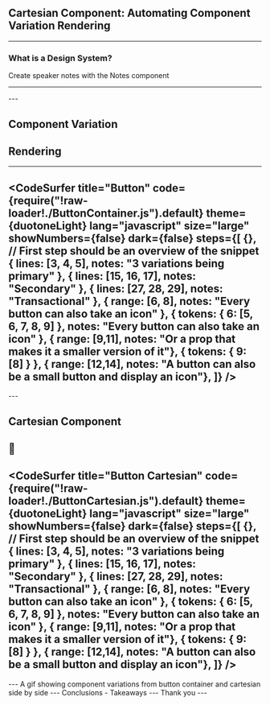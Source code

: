 

<Head>
  <title>Automating Component Variation Rendering</title>
</Head>


## Cartesian Component: Automating Component Variation Rendering

<Credentials />

---

### What is a Design System?

<ImageContainer src='./images/ds.jpg' width='100%' />

<Notes>
Create speaker notes with the Notes component
</Notes>

---
<ImageContainer src='./images/ds-components.png' width='100%' />
---


<ImageContainer src='./images/render.png' width='100%' height="40rem" />

## Component Variation
## Rendering
---

<CodeSurfer
  title="Button"
  code={require("!raw-loader!./ButtonContainer.js").default}
  theme={duotoneLight}
  lang="javascript"
  size="large"
  showNumbers={false}
  dark={false}
  steps={[
    {}, // First step should be an overview of the snippet
    { lines: [3, 4, 5], notes: "3 variations being primary" },
    { lines: [15, 16, 17], notes: "Secondary" },
    { lines: [27, 28, 29], notes: "Transactional" },
    { range: [6, 8], notes: "Every button can also take an icon" },
    { tokens: { 6: [5, 6, 7, 8, 9] }, notes: "Every button can also take an icon" },
    { range: [9,11], notes: "Or a prop that makes it a smaller version of it"},
    { tokens: { 9: [8] } },
    { range: [12,14], notes: "A button can also be a small button and display an icon"},
  ]}
/>
---
<ImageContainer src='./images/components.png' width='40rem' height='48rem' />
---

<ImageContainer src='./images/descartes.jpg' width='28rem' height='34rem' />

## Cartesian Component
📐
---
<CodeSurfer
  title="Button Cartesian"
  code={require("!raw-loader!./ButtonCartesian.js").default}
  theme={duotoneLight}
  lang="javascript"
  size="large"
  showNumbers={false}
  dark={false}
  steps={[
    {}, // First step should be an overview of the snippet
    { lines: [3, 4, 5], notes: "3 variations being primary" },
    { lines: [15, 16, 17], notes: "Secondary" },
    { lines: [27, 28, 29], notes: "Transactional" },
    { range: [6, 8], notes: "Every button can also take an icon" },
    { tokens: { 6: [5, 6, 7, 8, 9] }, notes: "Every button can also take an icon" },
    { range: [9,11], notes: "Or a prop that makes it a smaller version of it"},
    { tokens: { 9: [8] } },
    { range: [12,14], notes: "A button can also be a small button and display an icon"},
  ]}
/>
---
<ImageContainer src='./images/primary-with-props.png' width='30rem' height='38rem' />
---
A gif showing component variations from button container and cartesian side by side
---
Conclusions - Takeaways
---
Thank you
---